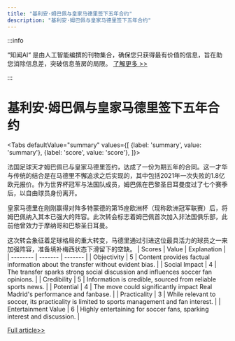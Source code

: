 ```yaml
---
title: "基利安·姆巴佩与皇家马德里签下五年合约"
description: "基利安·姆巴佩与皇家马德里签下五年合约"
---
```



:::info

“知闻AI“ 是由人工智能编撰的刊物集合，确保您只获得最有价值的信息，旨在助您消除信息差，突破信息茧房的局限。  [了解更多 >>](/)

:::

# 基利安·姆巴佩与皇家马德里签下五年合约


<Tabs
	defaultValue="summary"
	values={[
	{label: 'summary', value: 'summary'},
	{label: 'score', value: 'score'},
]}>
<TabItem value="summary">


法国足球天才姆巴佩已与皇家马德里签约，达成了一份为期五年的合同。这一才华与传统的结合是在马德里不懈追求之后实现的，其中包括2021年一次失败的1.8亿欧元报价。作为世界杯冠军与法国队成员，姆巴佩在巴黎圣日耳曼度过了七个赛季后，以自由球员身份离开。

皇家马德里在刚刚赢得对阵多特蒙德的第15座欧洲杯（现称欧洲冠军联赛）后，将姆巴佩纳入其本已强大的阵容。此次转会标志着姆巴佩首次加入非法国俱乐部，此前他曾效力于摩纳哥和巴黎圣日耳曼。

这次转会象征着足球格局的重大转变，马德里通过引进这位最具活力的球员之一来加强阵容，准备填补梅西状态下滑留下的空缺。
</TabItem>
<TabItem value="score">
	| Scores     | Value   | Explanation |
	| -------- | ------- | ------- |
	| Objectivity  | 5    | Content provides factual information about the transfer without evident bias.    |
	| Social Impact | 4     | The transfer sparks strong social discussion and influences soccer fan opinions.    |
	| Credibility    | 5    | Information is credible, sourced from reliable sports news.    |
	| Potential    | 4    | The move could significantly impact Real Madrid's performance and fanbase.    |
	| Practicality    | 3    | While relevant to soccer, its practicality is limited to sports management and fan interest.    |
	| Entertainment Value    | 6    | Highly entertaining for soccer fans, sparking interest and discussion.    |
</TabItem>
</Tabs>

[Full article>>](https://apnews.com/article/kylian-mbappe-real-madrid-f6425745768cac282329cea19af8fdd9)
